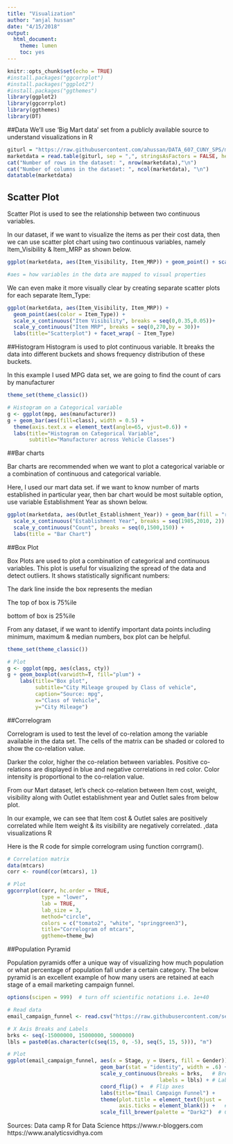 ```yaml
---
title: "Visualization"
author: "anjal hussan"
date: "4/15/2018"
output: 
  html_document:
    theme: lumen
    toc: yes
---
```


```r
knitr::opts_chunk$set(echo = TRUE)
#install.packages("ggcorrplot")
#install.packages("ggplot2")
#install.packages("ggthemes")
library(ggplot2)
library(ggcorrplot)
library(ggthemes)
library(DT)

```

##Data
We’ll use ‘Big Mart data’ set from a publicly available source to understand visualizations in R

```R
giturl = "https://raw.githubusercontent.com/ahussan/DATA_607_CUNY_SPS/master/Visualization/Big%20Mart.csv"
marketdata = read.table(giturl, sep = ",", stringsAsFactors = FALSE, header = TRUE)
cat("Number of rows in the dataset: ", nrow(marketdata),"\n")
cat("Number of columns in the dataset: ", ncol(marketdata), "\n")
datatable(marketdata)

```

## Scatter Plot

Scatter Plot is used to see the relationship between two continuous variables.

In our dataset, if we want to visualize the items as per their cost data, then we can use scatter plot chart using two continuous variables, namely Item_Visibility & Item_MRP as shown below.

```r
ggplot(marketdata, aes(Item_Visibility, Item_MRP)) + geom_point() + scale_x_continuous("Item Visibility", breaks = seq(0,0.35,0.05))+ scale_y_continuous("Item MRP", breaks = seq(0,270,by = 30))+ theme_bw()

#aes = how variables in the data are mapped to visual properties
```


We can even make it more visually clear by creating separate scatter plots for each separate Item_Type:

```r
ggplot(marketdata, aes(Item_Visibility, Item_MRP)) +
  geom_point(aes(color = Item_Type)) + 
  scale_x_continuous("Item Visibility", breaks = seq(0,0.35,0.05))+
  scale_y_continuous("Item MRP", breaks = seq(0,270,by = 30))+ 
  labs(title="Scatterplot") + facet_wrap( ~ Item_Type)
```

##Histogram
Histogram is used to plot continuous variable. It breaks the data into different buckets and shows frequency distribution of these buckets.

In this example I used MPG data set, we are going to find the count of cars by manufacturer

```r
theme_set(theme_classic())

# Histogram on a Categorical variable
g <- ggplot(mpg, aes(manufacturer))
g + geom_bar(aes(fill=class), width = 0.5) + 
  theme(axis.text.x = element_text(angle=65, vjust=0.6)) + 
  labs(title="Histogram on Categorical Variable", 
       subtitle="Manufacturer across Vehicle Classes") 
```

##Bar charts

Bar charts are recommended when we want to plot a categorical variable or a combination of continuous and categorical variable.

Here, I used our mart data set.  if we want to know number of marts established in particular year, then bar chart would be most suitable option, use variable Establishment Year as shown below.

```r
ggplot(marketdata, aes(Outlet_Establishment_Year)) + geom_bar(fill = "red")+theme_bw()+
  scale_x_continuous("Establishment Year", breaks = seq(1985,2010, 2)) + 
  scale_y_continuous("Count", breaks = seq(0,1500,150)) +
  labs(title = "Bar Chart")
```


##Box Plot

Box Plots are used to plot a combination of categorical and continuous variables. This plot is useful for visualizing the spread of the data and detect outliers. It shows statistically significant numbers:

The dark line inside the box represents the median

The top of box is 75%ile 

bottom of box is 25%ile

From any dataset, if we want to identify important data points including minimum, maximum & median numbers, box plot can be helpful.

```r
theme_set(theme_classic())

# Plot
g <- ggplot(mpg, aes(class, cty))
g + geom_boxplot(varwidth=T, fill="plum") + 
    labs(title="Box plot", 
         subtitle="City Mileage grouped by Class of vehicle",
         caption="Source: mpg",
         x="Class of Vehicle",
         y="City Mileage")
```

##Correlogram

Correlogram is used to test the level of co-relation among the variable available in the data set. The cells of the matrix can be shaded or colored to show the co-relation value.

Darker the color, higher the co-relation between variables. Positive co-relations are displayed in blue and negative correlations in red color. Color intensity is proportional to the co-relation value.

From our Mart dataset, let’s check co-relation between Item cost, weight, visibility along with Outlet establishment year and Outlet sales from below plot.

In our example, we can see that Item cost & Outlet sales are positively correlated while Item weight & its visibility are negatively correlated.
,data visualizations R

Here is the R code for simple correlogram using function corrgram().
```r

# Correlation matrix
data(mtcars)
corr <- round(cor(mtcars), 1)

# Plot
ggcorrplot(corr, hc.order = TRUE, 
           type = "lower", 
           lab = TRUE, 
           lab_size = 3, 
           method="circle", 
           colors = c("tomato2", "white", "springgreen3"), 
           title="Correlogram of mtcars", 
           ggtheme=theme_bw)

```

##Population Pyramid

Population pyramids offer a unique way of visualizing how much population or what percentage of population fall under a certain category. The below pyramid is an excellent example of how many users are retained at each stage of a email marketing campaign funnel.

```r

options(scipen = 999)  # turn off scientific notations i.e. 1e+40

# Read data
email_campaign_funnel <- read.csv("https://raw.githubusercontent.com/selva86/datasets/master/email_campaign_funnel.csv")

# X Axis Breaks and Labels 
brks <- seq(-15000000, 15000000, 5000000)
lbls = paste0(as.character(c(seq(15, 0, -5), seq(5, 15, 5))), "m")

# Plot
ggplot(email_campaign_funnel, aes(x = Stage, y = Users, fill = Gender)) +   # Fill column
                              geom_bar(stat = "identity", width = .6) +   # draw the bars
                              scale_y_continuous(breaks = brks,   # Breaks
                                                 labels = lbls) + # Labels
                              coord_flip() +  # Flip axes
                              labs(title="Email Campaign Funnel") +
                              theme(plot.title = element_text(hjust = .5), 
                                    axis.ticks = element_blank()) +   # Centre plot title
                              scale_fill_brewer(palette = "Dark2")  # Color palette

```


Sources:
Data camp
R for Data Science
https://www.r-bloggers.com
https://www.analyticsvidhya.com
